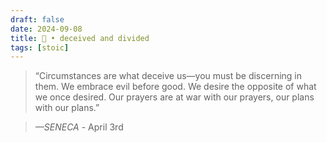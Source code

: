 ```yaml
---
draft: false 
date: 2024-09-08
title: 🗿 • deceived and divided
tags: [stoic]
---
```


>  “Circumstances are what deceive us—you must be discerning in them. We embrace evil before good. We desire the opposite of what we once desired. Our prayers are at war with our prayers, our plans with our plans.”

> *—SENECA* - April 3rd